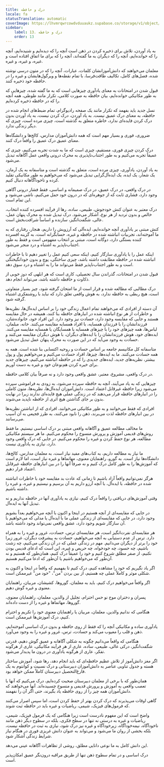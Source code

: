 ```yaml
---
title: درک و حافظه
locale: fa
statusTranslation: automatic
coverImage: https://lhvmrqwrcowdvduuaukz.supabase.co/storage/v1/object/public/strapi-uploads/small_cover-educacion-fundamental.webp-2d51a7828a2b1309555be27f7e2a61a0.webp
sidebar:
    label: 13. درک و حافظه
    order: 13
---
```

به یاد آوردن، تلاش برای ذخیره کردن در ذهن است آنچه را که دیده‌ایم و شنیده‌ایم، آنچه را که خوانده‌ایم، آنچه را که دیگران به ما گفته‌اند، آنچه را که برای ما اتفاق افتاده است و غیره، و غیره، و غیره.

معلمان می‌خواهند که دانش‌آموزانشان کلمات، عبارات، آنچه را که در متون درسی نوشته شده، فصل‌های کامل، تکالیف طاقت‌فرسا، با تمام نقطه‌ها و ویرگول‌هایشان و غیره را در حافظه خود ذخیره کنند.

قبول شدن در امتحانات به معنای یادآوری چیزهایی است که به ما گفته شده، چیزهایی که به طور مکانیکی خوانده‌ایم، بیان حافظه به صورت کلامی، تکرار مانند طوطی، همه آنچه را که در حافظه ذخیره کرده‌ایم.

نسل جدید باید بفهمد که تکرار مانند یک صفحه رادیوگرام، تمام ضبط‌های انجام شده در حافظه، به معنای درک عمیق نیست. به یاد آوردن، درک کردن نیست، به یاد آوردن بدون درک کردن فایده‌ای ندارد، خاطره متعلق به گذشته است، چیزی مرده است، چیزی که دیگر زندگی ندارد.

ضروری، فوری و بسیار مهم است که همه دانش‌آموزان مدارس، کالج‌ها و دانشگاه‌ها معنای عمیق درک عمیق را واقعاً درک کنند.

درک کردن چیزی فوری، مستقیم، چیزی است که ما به شدت تجربه می‌کنیم، چیزی که عمیقاً تجربه می‌کنیم و به طور اجتناب‌ناپذیری به محرک درونی واقعی عمل آگاهانه تبدیل می‌شود.

به یاد آوردن، یادآوری، چیزی مرده است، متعلق به گذشته است و متاسفانه به یک آرمان، یک شعار، یک ایده، یک ایده‌آل‌گرایی تبدیل می‌شود که می‌خواهیم به طور مکانیکی تقلید کرده و ناخودآگاهانه دنبال کنیم.

در درک واقعی، در درک عمیق، در درک صمیمانه و اساسی، فقط فشار درونی آگاهی وجود دارد، فشاری ثابت که از جوهره‌ای که در درون خود حمل می‌کنیم، ناشی می‌شود و این تمام است.

درک معتبر به عنوان کنش خودجوش، طبیعی، ساده، رها از فرآیند افسرده کننده انتخاب، خالص و بدون تردید از هر نوع، آشکار می‌شود. درک تبدیل شده به محرک پنهان عمل، عالی، شگفت‌انگیز، سازنده و اساساً شرافت‌بخش است.

کنش مبتنی بر یادآوری آنچه خوانده‌ایم، ایده‌آلی که آرزویش را داریم، هنجار، رفتاری که به ما آموخته‌اند، تجربیات انباشته شده در حافظه و غیره، حسابگرانه است، به گزینه افسرده کننده بستگی دارد، دوگانه است، مبتنی بر انتخاب مفهومی است و فقط به طور اجتناب‌ناپذیر به اشتباه و درد منجر می‌شود.

اینکه عمل را با یادآوری سازگار کنیم، اینکه سعی کنیم عمل را تغییر دهیم تا با خاطرات انباشته شده در حافظه مطابقت داشته باشد، چیزی ساختگی، پوچ و بدون خودانگیختگی است و به طور اجتناب‌ناپذیر فقط می‌تواند ما را به اشتباه و درد سوق دهد.

قبول شدن در امتحانات، گذراندن سال تحصیلی، کاری است که هر ابلهی که دوز خوبی از ذکاوت و حافظه داشته باشد، می‌تواند انجام دهد.

درک مطالبی که مطالعه شده و قرار است از ما امتحان گرفته شود، چیز بسیار متفاوتی است، هیچ ربطی به حافظه ندارد، به هوش واقعی تعلق دارد که نباید با روشنفکری اشتباه گرفته شود.

آن دسته از افرادی که می‌خواهند تمام اعمال زندگی خود را بر اساس ایده‌آل‌ها، نظریه‌ها و خاطرات از هر نوع انباشته شده در انبارهای حافظه بنا کنند، همیشه در حال مقایسه هستند و جایی که مقایسه وجود دارد، حسادت نیز وجود دارد. این افراد خود، خانواده‌شان، فرزندانشان را با فرزندان همسایه، با افراد همسایه مقایسه می‌کنند. خانه، مبلمان، لباس‌ها، همه چیزهای خود را با چیزهای همسایه یا همسایگان یا همسایه مقایسه می‌کنند. ایده‌های خود، هوش فرزندانشان را با ایده‌های دیگران، با هوش دیگران مقایسه می‌کنند و حسادت به وجود می‌آید که در این صورت به محرک پنهان عمل تبدیل می‌شود.

متاسفانه کل مکانیسم جامعه بر اساس حسادت و روحیه اکتسابی بنا شده است. همه به همه حسادت می‌کنند. ما به ایده‌ها، چیزها، افراد حسادت می‌کنیم و می‌خواهیم پول و پول بیشتر، نظریه‌های جدید، ایده‌های جدیدی را که در حافظه انباشته می‌کنیم، چیزهای جدید برای خیره کردن هم‌نوعان خود و غیره به دست آوریم.

در درک واقعی، مشروع، معتبر، عشق واقعی وجود دارد و نه صرفاً بیان کلامی حافظه.

چیزهایی که به یاد می‌آیند، آنچه به حافظه سپرده می‌شود، به زودی به فراموشی سپرده می‌شود زیرا حافظه غیرقابل اعتماد است. دانش‌آموزان ایده‌آل‌ها، نظریه‌ها، متون کاملی را در انبارهای حافظه قرار می‌دهند که در زندگی عملی هیچ فایده‌ای ندارند زیرا در نهایت بدون بر جای گذاشتن هیچ اثری از حافظه ناپدید می‌شوند.

افرادی که فقط می‌خوانند و به طور مکانیکی می‌خوانند، افرادی که از انباشتن نظریه‌ها در بین انبارهای حافظه لذت می‌برند، ذهن را نابود می‌کنند، به طرز فجیعی به آن آسیب می‌رسانند.

ما مخالف مطالعه عمیق و آگاهانه واقعی مبتنی بر درک اساسی نیستیم. ما فقط روش‌های قدیمی آموزش و پرورش منسوخ را محکوم می‌کنیم. ما هر سیستم مکانیکی مطالعه، هر نوع حفظ کردن و غیره را محکوم می‌کنیم. در جایی که درک واقعی وجود دارد، نیازی به یادآوری نیست.

ما نیاز به مطالعه داریم، به کتاب‌های مفید نیاز است، به معلمان مدارس، کالج‌ها، دانشگاه‌ها نیاز است. به گورو، راهنمایان معنوی، مهاتماها و غیره نیاز است، اما لازم است که آموزش‌ها را به طور کامل درک کنیم و نه صرفاً آنها را در بین انبارهای حافظه غیرقابل اعتماد قرار دهیم.

هرگز نمی‌توانیم واقعاً آزاد باشیم تا زمانی که عادت بد مقایسه خود با خاطرات انباشته شده در حافظه، با ایده‌آل، با آنچه آرزو داریم به آن برسیم و نیستیم و غیره، و غیره را داشته باشیم.

وقتی آموزش‌های دریافتی را واقعاً درک کنیم، نیازی به یادآوری آنها در حافظه نداریم و نه تبدیل آنها به ایده‌آل.

در جایی که مقایسه‌ای از آنچه هستیم در اینجا و اکنون با آنچه می‌خواهیم بعداً بشویم وجود دارد، در جایی که مقایسه‌ای از زندگی عملی ما با ایده‌آل یا مدلی که می‌خواهیم با آن سازگار شویم وجود دارد، عشق واقعی نمی‌تواند وجود داشته باشد.

هر مقایسه‌ای نفرت‌انگیز است، هر مقایسه‌ای ترس، حسادت، غرور و غیره را به همراه دارد. ترس از عدم دستیابی به آنچه می‌خواهیم، حسادت به پیشرفت دیگران، غرور زیرا خود را برتر از دیگران می‌دانیم. مهم در زندگی عملی که در آن زندگی می‌کنیم، چه زشت باشیم، چه حسود، چه خودخواه، چه حریص و غیره، این است که ادعای قدیس بودن نکنیم، از صفر مطلق شروع کنیم و خود را عمیقاً درک کنیم، همان‌طور که هستیم و نه آن‌طور که می‌خواهیم باشیم یا آن‌طور که ادعا می‌کنیم هستیم.

اگر یاد نگیریم که خود را مشاهده کنیم، درک کنیم تا بفهمیم که واقعاً در اینجا و اکنون به شکلی موثر و کاملاً عملی چه هستیم، از بین بردن "من"، "خود من" غیرممکن است.

اگر واقعاً می‌خواهیم درک کنیم، باید به معلمان، گوروها، کشیشان، مربیان، راهنمایان معنوی و غیره گوش دهیم.

پسران و دختران موج نو حس احترام، تجلیل از والدین، معلمان، راهنمایان معنوی، گوروها، مهاتماها و غیره را از دست داده‌اند.

هنگامی که ندانیم والدین، معلمان، مربیان یا راهنمایان معنوی خود را تکریم و احترام کنیم، درک آموزش‌ها غیرممکن است.

یادآوری ساده و مکانیکی آنچه را که فقط از روی حافظه و بدون درک اساسی آموخته‌ایم، ذهن و قلب را معیوب می‌کند و حسادت، ترس، غرور و غیره را به وجود می‌آورد.

هنگامی که واقعاً می‌دانیم چگونه به شکلی آگاهانه و عمیق گوش دهیم، قدرتی شگفت‌انگیز، درکی عالی، طبیعی، ساده، عاری از هر فرآیند مکانیکی، عاری از هرگونه تفکر، عاری از هرگونه یادآوری در درون ما پدیدار می‌شود.

اگر مغز دانش‌آموز از تلاش عظیم حافظه‌ای که باید انجام دهد، رها شود، آموزش ساختار هسته و جدول تناوبی عناصر به دانش‌آموزان دبیرستانی و درک نسبیت و کوانتوم به یک فارغ‌التحصیل دبیرستان کاملاً ممکن خواهد بود.

همان‌طور که با برخی از معلمان دبیرستان صحبت کرده‌ایم، درک می‌کنیم که آنها با تعصب واقعی به آموزش و پرورش قدیمی و منسوخ چسبیده‌اند. آنها می‌خواهند که دانش‌آموزان همه چیز را از روی حافظه یاد بگیرند، حتی اگر آن را نفهمند.

گاهی اوقات می‌پذیرند که درک کردن بهتر از حفظ کردن است، اما سپس اصرار می‌کنند که فرمول‌های فیزیک، شیمی، ریاضیات و غیره باید در حافظه ثبت شوند.

واضح است که این مفهوم نادرست است زیرا هنگامی که یک فرمول فیزیک، شیمی، ریاضیات و غیره به درستی نه تنها در سطح فکری، بلکه در سطوح دیگر ذهن مانند ناخودآگاه، نیمه‌خودآگاه، زیرخودآگاه و غیره نیز درک شود، نیازی به ثبت در حافظه نیست، بلکه بخشی از روان ما می‌شود و می‌تواند به عنوان دانش غریزی فوری در هنگام نیاز شرایط زندگی آشکار شود.

این دانش کامل به ما نوعی دانایی مطلق، روشی از تظاهرات آگاهانه عینی می‌دهد.

درک اساسی و در تمام سطوح ذهن تنها از طریق مراقبه درون‌نگر عمیق امکان‌پذیر است.

